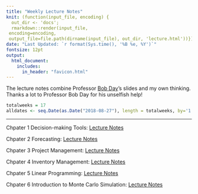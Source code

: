 ```yaml
---
title: "Weekly Lecture Notes"
knit: (function(input_file, encoding) {
  out_dir <- 'docs';
  rmarkdown::render(input_file,
 encoding=encoding,
 output_file=file.path(dirname(input_file), out_dir, 'lecture.html'))})
date: "Last Updated: `r format(Sys.time(), '%B %e, %Y')`"
fontsize: 12pt
output: 
  html_document:
    includes:
      in_header: "favicon.html"
---
```


The lecture notes combine Professor [Bob Day](https://users.business.uconn.edu/bday/)’s slides and my own thinking. Thanks a lot to Professor Bob Day for his unselfish help!

```r
totalweeks = 17
alldates <- seq.Date(as.Date("2018-08-27"), length = totalweeks, by='1 weeks')
```

***
Chpater 1 Decision-making Tools: <a href="Chapter1.pdf#" class="download" title="Decision-making Tools">Lecture Notes</a>

Chpater 2 Forecasting: <a href="Chapter2.pdf#" class="download" title="Forecasting">Lecture Notes</a>

Chpater 3 Project Management: <a href="Chapter3.pdf#" class="download" title="Project Management">Lecture Notes</a>

Chpater 4 Inventory Management: <a href="Chapter4.pdf#" class="download" title="Inventory Management">Lecture Notes</a>

Chpater 5 Linear Programming: <a href="Chapter5.pdf#" class="download" title="Linear Programming">Lecture Notes</a>

Chpater 6 Introduction to Monte Carlo Simulation: <a href="Chapter6.pdf#" class="download" title="Introduction to Monte Carlo Simulation">Lecture Notes</a>




